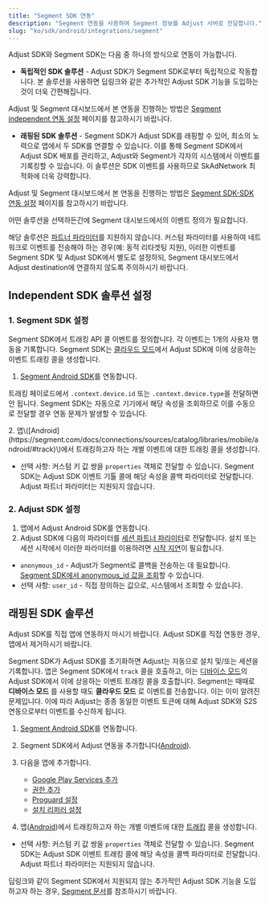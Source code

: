 ```yaml
---
title: "Segment SDK 연동"
description: "Segment 연동을 사용하여 Segment 정보를 Adjust 서버로 전달합니다."
slug: "ko/sdk/android/integrations/segment"
---
```


Adjust SDK와 Segment SDK는 다음 중 하나의 방식으로 연동이 가능합니다.

-  **독립적인 SDK 솔루션** \- Adjust SDK가 Segment SDK로부터 독립적으로 작동합니다. 본 솔루션을 사용하면 딥링크와 같은 추가적인 Adjust SDK 기능을 도입하는 것이 더욱 간편해집니다.

Adjust 및 Segment 대시보드에서 본 연동을 진행하는 방법은 [Segment independent 연동 설정](https://help.adjust.com/ko/article/set-up-segment-independent-integration) 페이지를 참고하시기 바랍니다.

-  **래핑된 SDK 솔루션** \- Segment SDK가 Adjust SDK를 래핑할 수 있어, 최소의 노력으로 앱에서 두 SDK를 연결할 수 있습니다. 이를 통해 Segment SDK에서 Adjust SDK 배포를 관리하고, Adjust와 Segment가 각자의 시스템에서 이벤트를 기록킹할 수 있습니다. 이 솔루션은 SDK 이벤트를 사용하므로 SkAdNetwork 최적화에 더욱 강력합니다.

Adjust 및 Segment 대시보드에서 본 연동을 진행하는 방법은 [Segment SDK\-SDK 연동 설정](https://help.adjust.com/ko/article/set-up-segment-sdk-sdk-integration) 페이지를 참고하시기 바랍니다.

어떤 솔루션을 선택하든간에 Segment 대시보드에서의 이벤트 정의가 필요합니다.

<Callout type="warning">

해당 솔루션은 [파트너 파라미터](/ko/sdk/android/features/events#add-partner-parameters)를 지원하지 않습니다. 커스텀 파라미터를 사용하여 네트워크로 이벤트를 전송해야 하는 경우\(예: 동적 리타겟팅 지원\), 이러한 이벤트를 Segment SDK 및 Adjust SDK에서 별도로 설정하되, Segment 대시보드에서 Adjust destination에 연결하지 않도록 주의하시기 바랍니다.

</Callout>

## Independent SDK 솔루션 설정

### 1\. Segment SDK 설정

Segment SDK에서 트래킹 API 콜 이벤트를 정의합니다. 각 이벤트는 1개의 사용자 행동을 기록합니다. Segment SDK는 [클라우드 모드](https://segment.com/docs/connections/destinations/#connection-modes)에서 Adjust SDK에 이에 상응하는 이벤트 트래킹 콜을 생성합니다.

1. [Segment Android SDK](https://segment.com/docs/connections/sources/catalog/libraries/mobile/android)를 연동합니다.

<Callout type="note">

트래킹 페이로드에서 `.context.device.id` 또는 `.context.device.type`을 전달하면 안 됩니다. Segment SDK는 자동으로 기기에서 해당 속성을 조회하므로 이를 수동으로 전달할 경우 연동 문제가 발생할 수 있습니다.

</Callout> 
2. 앱\([Android](https://segment.com/docs/connections/sources/catalog/libraries/mobile/android/#track)\)에서 트래킹하고자 하는 개별 이벤트에 대한 트래킹 콜을 생성합니다.

-  선택 사항: 커스텀 키 값 쌍을 `properties` 객체로 전달할 수 있습니다. Segment SDK는 Adjust SDK 이벤트 기톨 콜에 해당 속성을 콜백 파라미터로 전달합니다. Adjust 파트너 파라미터는 지원되지 않습니다.

### 2\. Adjust SDK 설정

1. 앱에서 Adjust Android SDK를 연동합니다.
2. Adjust SDK에 다음의 파라미터를 [세션 파트너 파라미터](/ko/sdk/android/features/session-parameters#session-partner-parameters)로 전달합니다. 설치 또는 세션 시작에서 이러한 파라미터를 이용하려면 [시작 지연](/ko/sdk/android/features/session-parameters#delay-start)이 필요합니다.

-  `anonymous_id` \- Adjust가 Segment로 콜백을 전송하는 데 필요합니다. [Segment SDK에서 anonymous_id 값을 조회](https://segment.com/docs/connections/sources/catalog/libraries/mobile/android/#anonymousid)할 수 있습니다.
-  선택 사항: `user_id` \- 직접 정의하는 값으로, 시스템에서 조회할 수 있습니다.

## 래핑된 SDK 솔루션

<Callout type="important">

Adjust SDK를 직접 앱에 연동하지 마시기 바랍니다. Adjust SDK를 직접 연동한 경우, 앱에서 제거하시기 바랍니다.

</Callout>

Segment SDK가 Adjust SDK를 초기화하면 Adjust는 자동으로 설치 및/또는 세션을 기록합니다. 앱은 Segment SDK에서 `track` 콜을 호출하고, 이는 [디바이스 모드](https://segment.com/docs/connections/destinations/#connection-modes)의 Adjust SDK에서 이에 상응하는 이벤트 트래킹 콜을 호출합니다. Segment는 때때로 **디바이스 모드** 를 사용할 때도 **클라우드 모드** 로 이벤트를 전송합니다. 이는 이미 알려진 문제입니다. 이에 따라 Adjust는 종종 동일한 이벤트 토큰에 대해 Adjust SDK와 S2S 연동으로부터 이벤트를 수신하게 됩니다.

1. [Segment Android SDK](https://segment.com/docs/connections/sources/catalog/libraries/mobile/android/)를 연동합니다.
2. Segment SDK에서 Adjust 연동을 추가합니다\([Android](https://segment.com/docs/connections/destinations/catalog/adjust/#android)\).
3. 다음을 앱에 추가합니다.

   -  [Google Play Services 추가](/ko/sdk/android#2-add-google-play-services)
   -  [권한 추가](/ko/sdk/android#3-add-permissions)
   -  [Proguard 설정](/ko/sdk/android#4-set-up-proguard)
   -  [설치 리퍼러 설정](/ko/sdk/android#5-set-up-install-referrer)

4. 앱\([Android](https://segment.com/docs/connections/sources/catalog/libraries/mobile/android/#track)\)에서 트래킹하고자 하는 개별 이벤트에 대한 [트래킹](https://segment.com/docs/connections/spec/track/) 콜을 생성합니다.

-  선택 사항: 커스텀 키 값 쌍을 `properties` 객체로 전달할 수 있습니다. Segment SDK는 Adjust SDK 이벤트 트래킹 콜에 해당 속성을 콜백 파라미터로 전달합니다. Adjust 파트너 파라미터는 지원되지 않습니다.

<Callout type="note">

딥링크와 같이 Segment SDK에서 지원되지 않는 추가적인 Adjust SDK 기능을 도입하고자 하는 경우, [Segment 문서](https://segment.com/docs/connections/sources/catalog/libraries/mobile/Android/Android-faqs/#how-do-i-know-when-a-destination-is-initialized)를 참조하시기 바랍니다.

</Callout>
